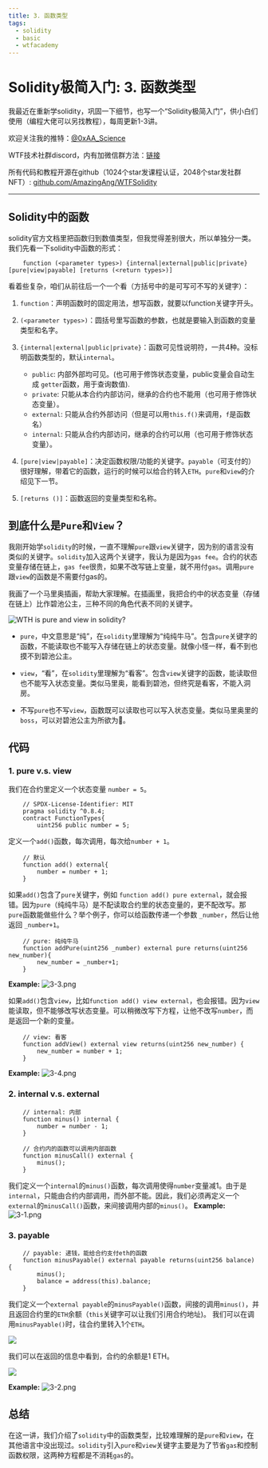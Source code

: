 ```yaml
---
title: 3. 函数类型
tags:
  - solidity
  - basic
  - wtfacademy
---
```



# Solidity极简入门: 3. 函数类型

<QuizProgress courseId={SOLIDITY_COURSE_ID} lessonId={SOLIDITY_BASIC_LESSON_ID_3}></QuizProgress>

我最近在重新学solidity，巩固一下细节，也写一个“Solidity极简入门”，供小白们使用（编程大佬可以另找教程），每周更新1-3讲。

欢迎关注我的推特：[@0xAA_Science](https://twitter.com/0xAA_Science)

WTF技术社群discord，内有加微信群方法：[链接](https://discord.gg/5akcruXrsk)

所有代码和教程开源在github（1024个star发课程认证，2048个star发社群NFT）: [github.com/AmazingAng/WTFSolidity](https://github.com/AmazingAng/WTFSolidity)

-----

## Solidity中的函数
solidity官方文档里把函数归到数值类型，但我觉得差别很大，所以单独分一类。我们先看一下solidity中函数的形式：
```solidity
    function (<parameter types>) {internal|external|public|private} [pure|view|payable] [returns (<return types>)]
```
看着些复杂，咱们从前往后一个一个看（方括号中的是可写可不写的关键字）：

1. `function`：声明函数时的固定用法，想写函数，就要以function关键字开头。

2. `(<parameter types>)`：圆括号里写函数的参数，也就是要输入到函数的变量类型和名字。

3. `{internal|external|public|private}`：函数可见性说明符，一共4种。没标明函数类型的，默认`internal`。

    - `public`: 内部外部均可见。(也可用于修饰状态变量，public变量会自动生成 `getter`函数，用于查询数值).
    - `private`: 只能从本合约内部访问，继承的合约也不能用（也可用于修饰状态变量）。
    - `external`: 只能从合约外部访问（但是可以用`this.f()`来调用，`f`是函数名）
    - `internal`: 只能从合约内部访问，继承的合约可以用（也可用于修饰状态变量）。
4. `[pure|view|payable]`：决定函数权限/功能的关键字。`payable`（可支付的）很好理解，带着它的函数，运行的时候可以给合约转入`ETH`。`pure`和`view`的介绍见下一节。

5. `[returns ()]`：函数返回的变量类型和名称。

## 到底什么是`Pure`和`View`？
我刚开始学`solidity`的时候，一直不理解`pure`跟`view`关键字，因为别的语言没有类似的关键字。`solidity`加入这两个关键字，我认为是因为`gas fee`。合约的状态变量存储在链上，`gas fee`很贵，如果不改写链上变量，就不用付`gas`。调用`pure`跟`view`的函数是不需要付gas的。

我画了一个马里奥插画，帮助大家理解。在插画里，我把合约中的状态变量（存储在链上）比作碧池公主，三种不同的角色代表不同的关键字。


![WTH is pure and view in solidity?](https://images.mirror-media.xyz/publication-images/1B9kHsTYnDY_QURSWMmPb.png?height=1028&width=1758)

- `pure`，中文意思是“纯”，在`solidity`里理解为“纯纯牛马”。包含`pure`关键字的函数，不能读取也不能写入存储在链上的状态变量。就像小怪一样，看不到也摸不到碧池公主。

- `view`，“看”，在`solidity`里理解为“看客”。包含`view`关键字的函数，能读取但也不能写入状态变量。类似马里奥，能看到碧池，但终究是看客，不能入洞房。

- 不写`pure`也不写`view`，函数既可以读取也可以写入状态变量。类似马里奥里的`boss`，可以对碧池公主为所欲为🐶。

## 代码
### 1. pure v.s. view

我们在合约里定义一个状态变量 `number = 5`。
```solidity
    // SPDX-License-Identifier: MIT
    pragma solidity ^0.8.4;
    contract FunctionTypes{
        uint256 public number = 5;
```
定义一个`add()`函数，每次调用，每次给`number + 1`。
```solidity
    // 默认
    function add() external{
        number = number + 1;
    }
```
如果`add()`包含了`pure`关键字，例如 `function add() pure external`，就会报错。因为`pure`（纯纯牛马）是不配读取合约里的状态变量的，更不配改写。那`pure`函数能做些什么？举个例子，你可以给函数传递一个参数 `_number`，然后让他返回 `_number+1`。
```solidity
    // pure: 纯纯牛马
    function addPure(uint256 _number) external pure returns(uint256 new_number){
        new_number = _number+1;
    }
```

**Example:**
![3-3.png](./img/3-3.png)

如果`add()`包含`view`，比如`function add() view external`，也会报错。因为`view`能读取，但不能够改写状态变量。可以稍微改写下方程，让他不改写`number`，而是返回一个新的变量。
```solidity
    // view: 看客
    function addView() external view returns(uint256 new_number) {
        new_number = number + 1;
    }
```

**Example:**
![3-4.png](./img/3-4.png)
### 2. internal v.s. external
```solidity
    // internal: 内部
    function minus() internal {
        number = number - 1;
    }

    // 合约内的函数可以调用内部函数
    function minusCall() external {
        minus();
    }
```
我们定义一个`internal`的`minus()`函数，每次调用使得`number`变量减1。由于是`internal`，只能由合约内部调用，而外部不能。因此，我们必须再定义一个`external`的`minusCall()`函数，来间接调用内部的`minus()`。
**Example:**
![3-1.png](./img/3-1.png)

### 3. payable
```solidity
    // payable: 递钱，能给合约支付eth的函数
    function minusPayable() external payable returns(uint256 balance) {
        minus();    
        balance = address(this).balance;
    }
```
我们定义一个`external payable`的`minusPayable()`函数，间接的调用`minus()`，并且返回合约里的`ETH`余额（`this`关键字可以让我们引用合约地址)。
我们可以在调用`minusPayable()`时，往合约里转入1个`ETH`。

![](https://images.mirror-media.xyz/publication-images/ETDPN8myq7jFfAL8CUAFt.png?height=148&width=588)

我们可以在返回的信息中看到，合约的余额是1 ETH。

![](https://images.mirror-media.xyz/publication-images/nGZ2pz0MvzgXuKrENJPYf.png?height=128&width=1130)

**Example:**
![3-2.png](./img/3-2.png)

## 总结
在这一讲，我们介绍了`solidity`中的函数类型，比较难理解的是`pure`和`view`，在其他语言中没出现过。`solidity`引入`pure`和`view`关键字主要是为了节省`gas`和控制函数权限，这两种方程都是不消耗`gas`的。


<QuizForm courseId={SOLIDITY_COURSE_ID} lessonId={SOLIDITY_BASIC_LESSON_ID_3}></QuizForm>